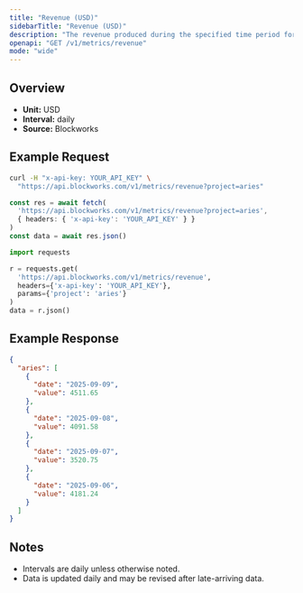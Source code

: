 ```yaml
---
title: "Revenue (USD)"
sidebarTitle: "Revenue (USD)"
description: "The revenue produced during the specified time period for given project."
openapi: "GET /v1/metrics/revenue"
mode: "wide"
---
```


## Overview

- **Unit:** USD
- **Interval:** daily
- **Source:** Blockworks

## Example Request

<CodeGroup>

```bash cURL
curl -H "x-api-key: YOUR_API_KEY" \
  "https://api.blockworks.com/v1/metrics/revenue?project=aries"
```

```typescript TypeScript
const res = await fetch(
  'https://api.blockworks.com/v1/metrics/revenue?project=aries',
  { headers: { 'x-api-key': 'YOUR_API_KEY' } }
)
const data = await res.json()
```

```python Python
import requests

r = requests.get(
  'https://api.blockworks.com/v1/metrics/revenue',
  headers={'x-api-key': 'YOUR_API_KEY'},
  params={'project': 'aries'}
)
data = r.json()
```

</CodeGroup>

## Example Response

```json
{
  "aries": [
    {
      "date": "2025-09-09",
      "value": 4511.65
    },
    {
      "date": "2025-09-08",
      "value": 4091.58
    },
    {
      "date": "2025-09-07",
      "value": 3520.75
    },
    {
      "date": "2025-09-06",
      "value": 4181.24
    }
  ]
}
```

## Notes
- Intervals are daily unless otherwise noted.
- Data is updated daily and may be revised after late-arriving data.